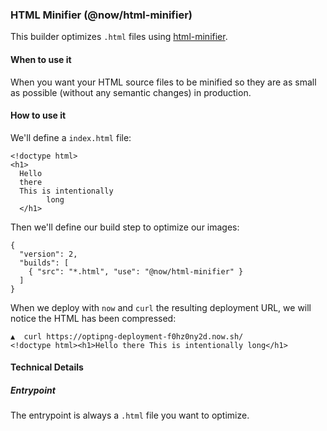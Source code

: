 
### HTML Minifier (@now/html-minifier)

This builder optimizes `.html` files using [html-minifier](https://github.com/kangax/html-minifier).

#### When to use it

When you want your HTML source files to be minified so they are as small as possible (without any semantic changes) in production.

#### How to use it

We'll define a `index.html` file:

```
<!doctype html>
<h1>
  Hello
  there
  This is intentionally
        long
  </h1>
```

Then we'll define our build step to optimize our images:

```
{
  "version": 2,
  "builds": [
    { "src": "*.html", "use": "@now/html-minifier" }
  ]
}
```

When we deploy with `now` and `curl` the resulting deployment URL, we will notice the HTML has been compressed:
```
▲  curl https://optipng-deployment-f0hz0ny2d.now.sh/
<!doctype html><h1>Hello there This is intentionally long</h1>
```

#### Technical Details
##### Entrypoint
The entrypoint is always a `.html` file you want to optimize.
